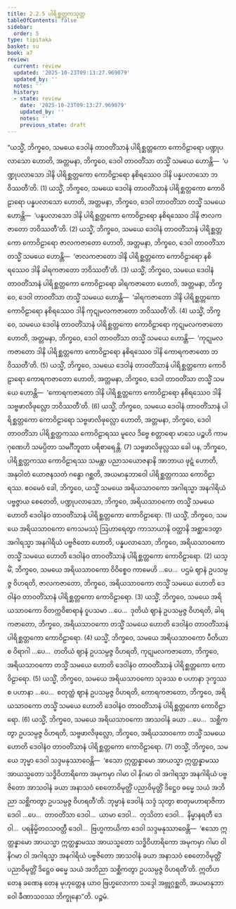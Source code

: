 ```yaml
---
title: 2.2.5 ပါရိစ္ဆတ္တကသုတ္တ
tableOfContents: false
sidebar:
  order: 5
type: tipitaka
basket: su
book: a7
review:
  current: review
  updated: '2025-10-23T09:13:27.969079'
  updated_by: ''
  notes: ''
  history:
  - state: review
    date: '2025-10-23T09:13:27.969079'
    updated_by: ''
    notes: ''
    previous_state: draft
---
```



<ReviewStatus review={frontmatter.review} showDetails={true} />

<HypothesisAnnotation frontmatter={frontmatter} />

<DynamicBreadcrumb />

<Division number="69" book="a7" e="ch" v="16" p="486">

<Paragraph number="521" book="a7">
“ယသ္မိံ, ဘိက္ခဝေ, သမယေ ဒေဝါနံ တာဝတိံသာနံ ပါရိစ္ဆတ္တကော ကောဝိဠာရော ပဏ္ဍုပလာသော ဟောတိ, အတ္တမနာ, ဘိက္ခဝေ, ဒေဝါ တာဝတိံသာ တသ္မိံ သမယေ ဟောန္တိ—  ‘ပဏ္ဍုပလာသော ဒါနိ ပါရိစ္ဆတ္တကော ကောဝိဠာရော နစိရဿေဝ ဒါနိ ပန္နပလာသော ဘဝိဿတီ’တိ. (1)
</Paragraph>

<Paragraph number="522" book="a7">
ယသ္မိံ, ဘိက္ခဝေ, သမယေ ဒေဝါနံ တာဝတိံသာနံ ပါရိစ္ဆတ္တကော ကောဝိဠာရော ပန္နပလာသော ဟောတိ, အတ္တမနာ, ဘိက္ခဝေ, ဒေဝါ တာဝတိံသာ တသ္မိံ သမယေ ဟောန္တိ—  ‘ပန္နပလာသော ဒါနိ ပါရိစ္ဆတ္တကော ကောဝိဠာရော နစိရဿေဝ ဒါနိ ဇာလကဇာတော ဘဝိဿတီ’တိ. (2)
</Paragraph>

<Paragraph number="523" book="a7">
ယသ္မိံ, ဘိက္ခဝေ, သမယေ ဒေဝါနံ တာဝတိံသာနံ ပါရိစ္ဆတ္တကော ကောဝိဠာရော ဇာလကဇာတော ဟောတိ, အတ္တမနာ, ဘိက္ခဝေ, ဒေဝါ တာဝတိံသာ တသ္မိံ သမယေ ဟောန္တိ—  ‘ဇာလကဇာတော ဒါနိ ပါရိစ္ဆတ္တကော ကောဝိဠာရော နစိရဿေဝ ဒါနိ ခါရကဇာတော ဘဝိဿတီ’တိ. (3)
</Paragraph>

<Paragraph number="524" book="a7">
ယသ္မိံ, ဘိက္ခဝေ, သမယေ ဒေဝါနံ တာဝတိံသာနံ ပါရိစ္ဆတ္တကော ကောဝိဠာရော ခါရကဇာတော ဟောတိ, အတ္တမနာ, ဘိက္ခဝေ, ဒေဝါ တာဝတိံသာ တသ္မိံ သမယေ ဟောန္တိ—  ‘ခါရကဇာတော ဒါနိ ပါရိစ္ဆတ္တကော ကောဝိဠာရော နစိရဿေဝ ဒါနိ ကုဋုမလကဇာတော ဘဝိဿတီ’တိ. (4)
</Paragraph>

<Paragraph number="525" book="a7">
ယသ္မိံ, ဘိက္ခဝေ, သမယေ ဒေဝါနံ တာဝတိံသာနံ ပါရိစ္ဆတ္တကော ကောဝိဠာရော ကုဋုမလကဇာတော ဟောတိ, အတ္တမနာ, ဘိက္ခဝေ, ဒေဝါ တာဝတိံသာ တသ္မိံ သမယေ ဟောန္တိ—  ‘ကုဋုမလကဇာတော ဒါနိ ပါရိစ္ဆတ္တကော ကောဝိဠာရော နစိရဿေဝ ဒါနိ ကောရကဇာတော ဘဝိဿတီ’တိ. (5)
</Paragraph>

<Paragraph number="526" book="a7">
ယသ္မိံ, ဘိက္ခဝေ, သမယေ ဒေဝါနံ တာဝတိံသာနံ ပါရိစ္ဆတ္တကော ကောဝိဠာရော ကောရကဇာတော ဟောတိ, အတ္တမနာ, ဘိက္ခဝေ, ဒေဝါ တာဝတိံသာ တသ္မိံ သမယေ ဟောန္တိ—  ‘ကောရကဇာတော ဒါနိ ပါရိစ္ဆတ္တကော ကောဝိဠာရော နစိရဿေဝ ဒါနိ သဗ္ဗဖာလိဖုလ္လော ဘဝိဿတီ’တိ. (6)
</Paragraph>

<Paragraph number="527" book="a7">
ယသ္မိံ, ဘိက္ခဝေ, သမယေ ဒေဝါနံ တာဝတိံသာနံ ပါရိစ္ဆတ္တကော ကောဝိဠာရော သဗ္ဗဖာလိဖုလ္လော ဟောတိ, အတ္တမနာ, ဘိက္ခဝေ, ဒေဝါ တာဝတိံသာ ပါရိစ္ဆတ္တကဿ ကောဝိဠာရဿ မူလေ ဒိဗ္ဗေ စတ္တာရော မာသေ ပဉ္စဟိ ကာမဂုဏေဟိ သမပ္ပိတာ သမင်္ဂီဘူတာ ပရိစာရေန္တိ. (7)
</Paragraph>

<Paragraph number="528" book="a7">
သဗ္ဗဖာလိဖုလ္လဿ ခေါ ပန, ဘိက္ခဝေ, ပါရိစ္ဆတ္တကဿ ကောဝိဠာရဿ သမန္တာ ပညာသယောဇနာနိ အာဘာယ ဖုဋံ ဟောတိ, အနုဝါတံ ယောဇနသတံ ဂန္ဓော ဂစ္ဆတိ, အယမာနုဘာဝေါ ပါရိစ္ဆတ္တကဿ ကောဝိဠာရဿ.
</Paragraph>

<Paragraph number="529" book="a7">
ဧဝမေဝံ ခေါ, ဘိက္ခဝေ, ယသ္မိံ သမယေ အရိယသာဝကော အဂါရသ္မာ အနဂါရိယံ ပဗ္ဗဇ္ဇာယ စေတေတိ, ပဏ္ဍုပလာသော, ဘိက္ခဝေ, အရိယသာဝကော တသ္မိံ သမယေ ဟောတိ ဒေဝါနံဝ တာဝတိံသာနံ ပါရိစ္ဆတ္တကော ကောဝိဠာရော. (1)
</Paragraph>

<Paragraph number="530" book="a7">
ယသ္မိံ, ဘိက္ခဝေ, သမယေ အရိယသာဝကော ကေသမဿုံ ဩဟာရေတွာ ကာသာယာနိ ဝတ္ထာနိ အစ္ဆာဒေတွာ အဂါရသ္မာ အနဂါရိယံ ပဗ္ဗဇိတော ဟောတိ, ပန္နပလာသော, ဘိက္ခဝေ, အရိယသာဝကော တသ္မိံ သမယေ ဟောတိ ဒေဝါနံဝ တာဝတိံသာနံ ပါရိစ္ဆတ္တကော ကောဝိဠာရော. (2)
</Paragraph>

<Paragraph number="531" book="a7">
ယသ္မိံ, ဘိက္ခဝေ, သမယေ အရိယသာဝကော ဝိဝိစ္စေဝ ကာမေဟိ …ပေ…  ပဌမံ ဈာနံ ဥပသမ္ပဇ္ဇ ဝိဟရတိ, ဇာလကဇာတော, ဘိက္ခဝေ, အရိယသာဝကော တသ္မိံ သမယေ ဟောတိ ဒေဝါနံဝ တာဝတိံသာနံ ပါရိစ္ဆတ္တကော ကောဝိဠာရော. (3)
</Paragraph>

<Paragraph number="532" book="a7">
ယသ္မိံ, ဘိက္ခဝေ, သမယေ အရိယသာဝကော ဝိတက္ကဝိစာရာနံ ဝူပသမာ …ပေ…  ဒုတိယံ ဈာနံ ဥပသမ္ပဇ္ဇ ဝိဟရတိ, ခါရကဇာတော, ဘိက္ခဝေ, အရိယသာဝကော တသ္မိံ သမယေ ဟောတိ ဒေဝါနံဝ တာဝတိံသာနံ ပါရိစ္ဆတ္တကော ကောဝိဠာရော. (4)
</Paragraph>

<Paragraph number="533" book="a7">
ယသ္မိံ, ဘိက္ခဝေ, သမယေ အရိယသာဝကော ပီတိယာ စ ဝိရာဂါ …ပေ…  တတိယံ ဈာနံ ဥပသမ္ပဇ္ဇ ဝိဟရတိ, ကုဋုမလကဇာတော, ဘိက္ခဝေ, အရိယသာဝကော တသ္မိံ သမယေ ဟောတိ ဒေဝါနံဝ တာဝတိံသာနံ ပါရိစ္ဆတ္တကော ကောဝိဠာရော. (5)
</Paragraph>

<Paragraph number="534" book="a7">
ယသ္မိံ, ဘိက္ခဝေ, သမယေ အရိယသာဝကော သုခဿ စ ပဟာနာ ဒုက္ခဿ စ ပဟာနာ …ပေ…  စတုတ္ထံ ဈာနံ ဥပသမ္ပဇ္ဇ ဝိဟရတိ, ကောရကဇာတော, ဘိက္ခဝေ, အရိယသာဝကော တသ္မိံ သမယေ ဟောတိ ဒေဝါနံဝ တာဝတိံသာနံ ပါရိစ္ဆတ္တကော ကောဝိဠာရော. (6)
</Paragraph>

<Paragraph number="535" book="a7">
ယသ္မိံ, ဘိက္ခဝေ, သမယေ အရိယသာဝကော အာသဝါနံ ခယာ …ပေ…  သစ္ဆိကတွာ ဥပသမ္ပဇ္ဇ ဝိဟရတိ, သဗ္ဗဖာလိဖုလ္လော, ဘိက္ခဝေ, အရိယသာဝကော တသ္မိံ သမယေ ဟောတိ ဒေဝါနံဝ တာဝတိံသာနံ ပါရိစ္ဆတ္တကော ကောဝိဠာရော. (7)
</Paragraph>

<Paragraph number="536" book="a7">
တသ္မိံ, ဘိက္ခဝေ, သမယေ ဘုမ္မာ ဒေဝါ သဒ္ဒမနုဿာဝေန္တိ—  ‘ဧသော ဣတ္ထန္နာမော အာယသ္မာ ဣတ္ထန္နာမဿ အာယသ္မတော သဒ္ဓိဝိဟာရိကော အမုကမှာ ဂါမာ ဝါ နိဂမာ ဝါ အဂါရသ္မာ အနဂါရိယံ ပဗ္ဗဇိတော အာသဝါနံ ခယာ အနာသဝံ စေတောဝိမုတ္တိံ ပညာဝိမုတ္တိံ ဒိဋ္ဌေဝ ဓမ္မေ သယံ အဘိညာ သစ္ဆိကတွာ ဥပသမ္ပဇ္ဇ ဝိဟရတီ’တိ. ဘုမ္မာနံ ဒေဝါနံ သဒ္ဒံ သုတွာ စာတုမဟာရာဇိကာ ဒေဝါ …ပေ…  တာဝတိံသာ ဒေဝါ…  ယာမာ ဒေဝါ…  တုသိတာ ဒေဝါ…  နိမ္မာနရတီ ဒေဝါ…  ပရနိမ္မိတဝသဝတ္တီ ဒေဝါ…  ဗြဟ္မကာယိကာ ဒေဝါ သဒ္ဒမနုဿာဝေန္တိ—  ‘ဧသော ဣတ္ထန္နာမော အာယသ္မာ ဣတ္ထန္နာမဿ အာယသ္မတော သဒ္ဓိဝိဟာရိကော အမုကမှာ ဂါမာ ဝါ နိဂမာ ဝါ အဂါရသ္မာ အနဂါရိယံ ပဗ္ဗဇိတော အာသဝါနံ ခယာ အနာသဝံ စေတောဝိမုတ္တိံ ပညာဝိမုတ္တိံ ဒိဋ္ဌေဝ ဓမ္မေ သယံ အဘိညာ သစ္ဆိကတွာ ဥပသမ္ပဇ္ဇ ဝိဟရတီ’တိ. ဣတိဟ တေန ခဏေန တေန မုဟုတ္တေန ယာဝ ဗြဟ္မလောကာ သဒ္ဒေါ အဗ္ဘုဂ္ဂစ္ဆတိ, အယမာနုဘာဝေါ ခီဏာသဝဿ ဘိက္ခုနော”တိ.

</Paragraph>
</Division>

<Paragraph number="537" type="center" book="a7">
ပဉ္စမံ.
</Paragraph>